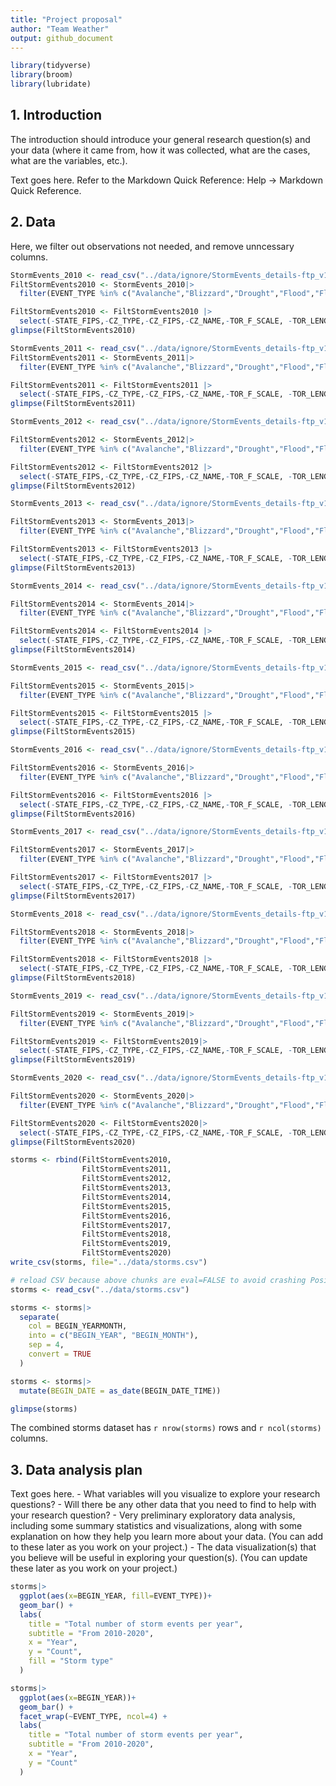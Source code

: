 ```yaml
---
title: "Project proposal"
author: "Team Weather"
output: github_document
---
```


```r
library(tidyverse)
library(broom)
library(lubridate)
```

## 1. Introduction

The introduction should introduce your general research question(s) and your data (where it came from, how it was collected, what are the cases, what are the variables, etc.).

Text goes here. Refer to the Markdown Quick Reference: Help -> Markdown Quick Reference. 

## 2. Data
Here, we filter out observations not needed, and remove unncessary columns.
```r
StormEvents_2010 <- read_csv("../data/ignore/StormEvents_details-ftp_v1.0_d2010_c20250520.csv")
FiltStormEvents2010 <- StormEvents_2010|>
  filter(EVENT_TYPE %in% c("Avalanche","Blizzard","Drought","Flood","Flash Flood","Excessive Heat","Tornado","Tropical Storm","Tsunami","Wildfire"))

FiltStormEvents2010 <- FiltStormEvents2010 |>
  select(-STATE_FIPS,-CZ_TYPE,-CZ_FIPS,-CZ_NAME,-TOR_F_SCALE, -TOR_LENGTH,-TOR_WIDTH,-TOR_OTHER_WFO,-TOR_OTHER_CZ_STATE,-TOR_OTHER_CZ_FIPS,-TOR_OTHER_CZ_NAME,-BEGIN_RANGE,-BEGIN_AZIMUTH,-BEGIN_LOCATION,-END_RANGE,-END_AZIMUTH,-END_LOCATION,-EPISODE_NARRATIVE,-EVENT_NARRATIVE,-DATA_SOURCE,-WFO,-YEAR)
glimpse(FiltStormEvents2010)
```

```r
StormEvents_2011 <- read_csv("../data/ignore/StormEvents_details-ftp_v1.0_d2011_c20250520.csv")
FiltStormEvents2011 <- StormEvents_2011|>
  filter(EVENT_TYPE %in% c("Avalanche","Blizzard","Drought","Flood","Flash Flood","Excessive Heat","Tornado","Tropical Storm","Tsunami","Wildfire"))

FiltStormEvents2011 <- FiltStormEvents2011 |>
  select(-STATE_FIPS,-CZ_TYPE,-CZ_FIPS,-CZ_NAME,-TOR_F_SCALE, -TOR_LENGTH,-TOR_WIDTH,-TOR_OTHER_WFO,-TOR_OTHER_CZ_STATE,-TOR_OTHER_CZ_FIPS,-TOR_OTHER_CZ_NAME,-BEGIN_RANGE,-BEGIN_AZIMUTH,-BEGIN_LOCATION,-END_RANGE,-END_AZIMUTH,-END_LOCATION,-EPISODE_NARRATIVE,-EVENT_NARRATIVE,-DATA_SOURCE,-WFO,-YEAR)
glimpse(FiltStormEvents2011)
```

```r
StormEvents_2012 <- read_csv("../data/ignore/StormEvents_details-ftp_v1.0_d2012_c20250520.csv")

FiltStormEvents2012 <- StormEvents_2012|>
  filter(EVENT_TYPE %in% c("Avalanche","Blizzard","Drought","Flood","Flash Flood","Excessive Heat","Tornado","Tropical Storm","Tsunami","Wildfire"))

FiltStormEvents2012 <- FiltStormEvents2012 |>
  select(-STATE_FIPS,-CZ_TYPE,-CZ_FIPS,-CZ_NAME,-TOR_F_SCALE, -TOR_LENGTH,-TOR_WIDTH,-TOR_OTHER_WFO,-TOR_OTHER_CZ_STATE,-TOR_OTHER_CZ_FIPS,-TOR_OTHER_CZ_NAME,-BEGIN_RANGE,-BEGIN_AZIMUTH,-BEGIN_LOCATION,-END_RANGE,-END_AZIMUTH,-END_LOCATION,-EPISODE_NARRATIVE,-EVENT_NARRATIVE,-DATA_SOURCE,-WFO,-YEAR)
glimpse(FiltStormEvents2012)
```

```r
StormEvents_2013 <- read_csv("../data/ignore/StormEvents_details-ftp_v1.0_d2013_c20250520.csv")

FiltStormEvents2013 <- StormEvents_2013|>
  filter(EVENT_TYPE %in% c("Avalanche","Blizzard","Drought","Flood","Flash Flood","Excessive Heat","Tornado","Tropical Storm","Tsunami","Wildfire"))

FiltStormEvents2013 <- FiltStormEvents2013 |>
  select(-STATE_FIPS,-CZ_TYPE,-CZ_FIPS,-CZ_NAME,-TOR_F_SCALE, -TOR_LENGTH,-TOR_WIDTH,-TOR_OTHER_WFO,-TOR_OTHER_CZ_STATE,-TOR_OTHER_CZ_FIPS,-TOR_OTHER_CZ_NAME,-BEGIN_RANGE,-BEGIN_AZIMUTH,-BEGIN_LOCATION,-END_RANGE,-END_AZIMUTH,-END_LOCATION,-EPISODE_NARRATIVE,-EVENT_NARRATIVE,-DATA_SOURCE,-WFO,-YEAR)
glimpse(FiltStormEvents2013)
```

```r
StormEvents_2014 <- read_csv("../data/ignore/StormEvents_details-ftp_v1.0_d2014_c20250520.csv")

FiltStormEvents2014 <- StormEvents_2014|>
  filter(EVENT_TYPE %in% c("Avalanche","Blizzard","Drought","Flood","Flash Flood","Excessive Heat","Tornado","Tropical Storm","Tsunami","Wildfire"))

FiltStormEvents2014 <- FiltStormEvents2014 |>
  select(-STATE_FIPS,-CZ_TYPE,-CZ_FIPS,-CZ_NAME,-TOR_F_SCALE, -TOR_LENGTH,-TOR_WIDTH,-TOR_OTHER_WFO,-TOR_OTHER_CZ_STATE,-TOR_OTHER_CZ_FIPS,-TOR_OTHER_CZ_NAME,-BEGIN_RANGE,-BEGIN_AZIMUTH,-BEGIN_LOCATION,-END_RANGE,-END_AZIMUTH,-END_LOCATION,-EPISODE_NARRATIVE,-EVENT_NARRATIVE,-DATA_SOURCE,-WFO,-YEAR)
glimpse(FiltStormEvents2014)
```

```r
StormEvents_2015 <- read_csv("../data/ignore/StormEvents_details-ftp_v1.0_d2015_c20250818.csv")

FiltStormEvents2015 <- StormEvents_2015|>
  filter(EVENT_TYPE %in% c("Avalanche","Blizzard","Drought","Flood","Flash Flood","Excessive Heat","Tornado","Tropical Storm","Tsunami","Wildfire"))

FiltStormEvents2015 <- FiltStormEvents2015 |>
  select(-STATE_FIPS,-CZ_TYPE,-CZ_FIPS,-CZ_NAME,-TOR_F_SCALE, -TOR_LENGTH,-TOR_WIDTH,-TOR_OTHER_WFO,-TOR_OTHER_CZ_STATE,-TOR_OTHER_CZ_FIPS,-TOR_OTHER_CZ_NAME,-BEGIN_RANGE,-BEGIN_AZIMUTH,-BEGIN_LOCATION,-END_RANGE,-END_AZIMUTH,-END_LOCATION,-EPISODE_NARRATIVE,-EVENT_NARRATIVE,-DATA_SOURCE,-WFO,-YEAR)
glimpse(FiltStormEvents2015)
```

```r
StormEvents_2016 <- read_csv("../data/ignore/StormEvents_details-ftp_v1.0_d2016_c20250818.csv")

FiltStormEvents2016 <- StormEvents_2016|>
  filter(EVENT_TYPE %in% c("Avalanche","Blizzard","Drought","Flood","Flash Flood","Excessive Heat","Tornado","Tropical Storm","Tsunami","Wildfire"))

FiltStormEvents2016 <- FiltStormEvents2016 |>
  select(-STATE_FIPS,-CZ_TYPE,-CZ_FIPS,-CZ_NAME,-TOR_F_SCALE, -TOR_LENGTH,-TOR_WIDTH,-TOR_OTHER_WFO,-TOR_OTHER_CZ_STATE,-TOR_OTHER_CZ_FIPS,-TOR_OTHER_CZ_NAME,-BEGIN_RANGE,-BEGIN_AZIMUTH,-BEGIN_LOCATION,-END_RANGE,-END_AZIMUTH,-END_LOCATION,-EPISODE_NARRATIVE,-EVENT_NARRATIVE,-DATA_SOURCE,-WFO,-YEAR)
glimpse(FiltStormEvents2016)
```

```r
StormEvents_2017 <- read_csv("../data/ignore/StormEvents_details-ftp_v1.0_d2017_c20250520.csv")

FiltStormEvents2017 <- StormEvents_2017|>
  filter(EVENT_TYPE %in% c("Avalanche","Blizzard","Drought","Flood","Flash Flood","Excessive Heat","Tornado","Tropical Storm","Tsunami","Wildfire"))

FiltStormEvents2017 <- FiltStormEvents2017 |>
  select(-STATE_FIPS,-CZ_TYPE,-CZ_FIPS,-CZ_NAME,-TOR_F_SCALE, -TOR_LENGTH,-TOR_WIDTH,-TOR_OTHER_WFO,-TOR_OTHER_CZ_STATE,-TOR_OTHER_CZ_FIPS,-TOR_OTHER_CZ_NAME,-BEGIN_RANGE,-BEGIN_AZIMUTH,-BEGIN_LOCATION,-END_RANGE,-END_AZIMUTH,-END_LOCATION,-EPISODE_NARRATIVE,-EVENT_NARRATIVE,-DATA_SOURCE,-WFO,-YEAR)
glimpse(FiltStormEvents2017)
```

```r
StormEvents_2018 <- read_csv("../data/ignore/StormEvents_details-ftp_v1.0_d2018_c20250520.csv")

FiltStormEvents2018 <- StormEvents_2018|>
  filter(EVENT_TYPE %in% c("Avalanche","Blizzard","Drought","Flood","Flash Flood","Excessive Heat","Tornado","Tropical Storm","Tsunami","Wildfire"))

FiltStormEvents2018 <- FiltStormEvents2018 |>
  select(-STATE_FIPS,-CZ_TYPE,-CZ_FIPS,-CZ_NAME,-TOR_F_SCALE, -TOR_LENGTH,-TOR_WIDTH,-TOR_OTHER_WFO,-TOR_OTHER_CZ_STATE,-TOR_OTHER_CZ_FIPS,-TOR_OTHER_CZ_NAME,-BEGIN_RANGE,-BEGIN_AZIMUTH,-BEGIN_LOCATION,-END_RANGE,-END_AZIMUTH,-END_LOCATION,-EPISODE_NARRATIVE,-EVENT_NARRATIVE,-DATA_SOURCE,-WFO,-YEAR)
glimpse(FiltStormEvents2018)
```

```r
StormEvents_2019 <- read_csv("../data/ignore/StormEvents_details-ftp_v1.0_d2019_c20250520.csv")

FiltStormEvents2019 <- StormEvents_2019|>
  filter(EVENT_TYPE %in% c("Avalanche","Blizzard","Drought","Flood","Flash Flood","Excessive Heat","Tornado","Tropical Storm","Tsunami","Wildfire"))

FiltStormEvents2019 <- FiltStormEvents2019|>
  select(-STATE_FIPS,-CZ_TYPE,-CZ_FIPS,-CZ_NAME,-TOR_F_SCALE, -TOR_LENGTH,-TOR_WIDTH,-TOR_OTHER_WFO,-TOR_OTHER_CZ_STATE,-TOR_OTHER_CZ_FIPS,-TOR_OTHER_CZ_NAME,-BEGIN_RANGE,-BEGIN_AZIMUTH,-BEGIN_LOCATION,-END_RANGE,-END_AZIMUTH,-END_LOCATION,-EPISODE_NARRATIVE,-EVENT_NARRATIVE,-DATA_SOURCE,-WFO,-YEAR)
glimpse(FiltStormEvents2019)
```

```r
StormEvents_2020 <- read_csv("../data/ignore/StormEvents_details-ftp_v1.0_d2020_c20250702.csv")

FiltStormEvents2020 <- StormEvents_2020|>
  filter(EVENT_TYPE %in% c("Avalanche","Blizzard","Drought","Flood","Flash Flood","Excessive Heat","Tornado","Tropical Storm","Tsunami","Wildfire"))

FiltStormEvents2020 <- FiltStormEvents2020|>
  select(-STATE_FIPS,-CZ_TYPE,-CZ_FIPS,-CZ_NAME,-TOR_F_SCALE, -TOR_LENGTH,-TOR_WIDTH,-TOR_OTHER_WFO,-TOR_OTHER_CZ_STATE,-TOR_OTHER_CZ_FIPS,-TOR_OTHER_CZ_NAME,-BEGIN_RANGE,-BEGIN_AZIMUTH,-BEGIN_LOCATION,-END_RANGE,-END_AZIMUTH,-END_LOCATION,-EPISODE_NARRATIVE,-EVENT_NARRATIVE,-DATA_SOURCE,-WFO,-YEAR)
glimpse(FiltStormEvents2020)
```

```r
storms <- rbind(FiltStormEvents2010,
                FiltStormEvents2011,
                FiltStormEvents2012,
                FiltStormEvents2013,
                FiltStormEvents2014,
                FiltStormEvents2015,
                FiltStormEvents2016,
                FiltStormEvents2017,
                FiltStormEvents2018,
                FiltStormEvents2019,
                FiltStormEvents2020)
write_csv(storms, file="../data/storms.csv")
```
```r
# reload CSV because above chunks are eval=FALSE to avoid crashing Posit.
storms <- read_csv("../data/storms.csv")
```

```r
storms <- storms|>
  separate(
    col = BEGIN_YEARMONTH,
    into = c("BEGIN_YEAR", "BEGIN_MONTH"),
    sep = 4,
    convert = TRUE
  )
```

```r
storms <- storms|>
  mutate(BEGIN_DATE = as_date(BEGIN_DATE_TIME))
```



```r
glimpse(storms)
```

The combined storms dataset has `r nrow(storms)` rows and `r ncol(storms)` columns.

## 3. Data analysis plan

Text goes here.
- What variables will you visualize to explore your research questions?
- Will there be any other data that you need to find to help with your research question?
- Very preliminary exploratory data analysis, including some summary statistics and visualizations, along with some explanation on how they help you learn more about your data. (You can add to these later as you work on your project.)
- The data visualization(s) that you believe will be useful in exploring your question(s). (You can update these later as you work on your project.)

```r
storms|>
  ggplot(aes(x=BEGIN_YEAR, fill=EVENT_TYPE))+
  geom_bar() +
  labs(
    title = "Total number of storm events per year",
    subtitle = "From 2010-2020",
    x = "Year",
    y = "Count",
    fill = "Storm type"
  )
```

```r
storms|>
  ggplot(aes(x=BEGIN_YEAR))+
  geom_bar() +
  facet_wrap(~EVENT_TYPE, ncol=4) +
  labs(
    title = "Total number of storm events per year",
    subtitle = "From 2010-2020",
    x = "Year",
    y = "Count"
  )
```

